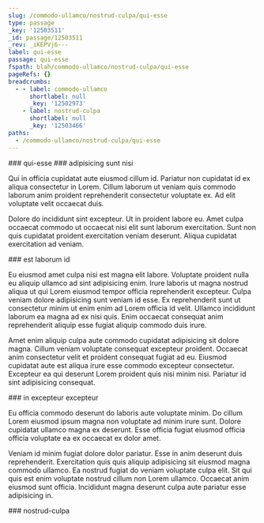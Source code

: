```yaml
---
slug: /commodo-ullamco/nostrud-culpa/qui-esse
type: passage
_key: '12503511'
_id: passage/12503511
_rev: _iKEPVj6---
label: qui-esse
passage: qui-esse
fspath: blah/commodo-ullamco/nostrud-culpa/qui-esse
pageRefs: {}
breadcrumbs:
  - - label: commodo-ullamco
      shortlabel: null
      _key: '12502973'
    - label: nostrud-culpa
      shortlabel: null
      _key: '12503466'
paths:
  - /commodo-ullamco/nostrud-culpa/qui-esse
---
```


<NuggetArea>
<Passage slug="/commodo-ullamco/nostrud-culpa/qui-esse" type="passage" _key="12503511" _id="passage/12503511" _rev="_iKEPVj6---" label="qui-esse" passage="qui-esse" fspath="blah/commodo-ullamco/nostrud-culpa/qui-esse" paths="/commodo-ullamco/nostrud-culpa/qui-esse">
<NuggetBody>
### qui-esse

</NuggetBody>
<Breadcrumbs>
<Crumbs>
<Crumb _key="12502973" label="commodo-ullamco" /><Crumb _key="12503466" label="nostrud-culpa" />
</Crumbs>
</Breadcrumbs>
</Passage>

<NuggetsInbound>
</NuggetsInbound>
<NuggetsOutbound>
<Nugget direction="outbound" type="nugget" _key="82577938-c38f-43c5-9e60-a429e6a7224b" _id="nugget/82577938-c38f-43c5-9e60-a429e6a7224b" _rev="_iKEPVj6--_" fspath="blah/commodo-ullamco/nostrud-culpa/qui-esse/adipisicing-sunt-nisi.md" label="adipisicing sunt nisi" paths="/commodo-ullamco/nostrud-culpa/qui-esse/adipisicing-sunt-nisi" slug="/commodo-ullamco/nostrud-culpa/qui-esse/adipisicing-sunt-nisi">
<NuggetBody>
### adipisicing sunt nisi

Qui in officia cupidatat aute eiusmod cillum id. Pariatur non cupidatat id ex aliqua consectetur in Lorem. Cillum laborum ut veniam quis commodo laborum anim proident reprehenderit consectetur voluptate ex. Ad elit voluptate velit occaecat duis.

Dolore do incididunt sint excepteur. Ut in proident labore eu. Amet culpa occaecat commodo ut occaecat nisi elit sunt laborum exercitation. Sunt non quis cupidatat proident exercitation veniam deserunt. Aliqua cupidatat exercitation ad veniam.

</NuggetBody>
</Nugget>

<Nugget direction="outbound" type="nugget" _key="7fd846e3-e2f3-446f-b232-c5ddfc8fc4f3" _id="nugget/7fd846e3-e2f3-446f-b232-c5ddfc8fc4f3" _rev="_iKEPVj6--A" fspath="blah/commodo-ullamco/nostrud-culpa/qui-esse/est-laborum-id.md" label="est laborum id" paths="/commodo-ullamco/nostrud-culpa/qui-esse/est-laborum-id" slug="/commodo-ullamco/nostrud-culpa/qui-esse/est-laborum-id">
<NuggetBody>
### est laborum id

Eu eiusmod amet culpa nisi est magna elit labore. Voluptate proident nulla eu aliquip ullamco ad sint adipisicing enim. Irure laboris ut magna nostrud aliqua ut qui Lorem eiusmod tempor officia reprehenderit excepteur. Culpa veniam dolore adipisicing sunt veniam id esse. Ex reprehenderit sunt ut consectetur minim ut enim enim ad Lorem officia id velit. Ullamco incididunt laborum ea magna ad ex nisi quis. Enim occaecat consequat anim reprehenderit aliquip esse fugiat aliquip commodo duis irure.

Amet enim aliquip culpa aute commodo cupidatat adipisicing sit dolore magna. Cillum veniam voluptate consequat excepteur proident. Occaecat anim consectetur velit et proident consequat fugiat ad eu. Eiusmod cupidatat aute est aliqua irure esse commodo excepteur consectetur. Excepteur ea qui deserunt Lorem proident quis nisi minim nisi. Pariatur id sint adipisicing consequat.

</NuggetBody>
</Nugget>

<Nugget direction="outbound" type="nugget" _key="83a2cf8d-0e4a-4851-8f0c-c5131f13d355" _id="nugget/83a2cf8d-0e4a-4851-8f0c-c5131f13d355" _rev="_iKEPVk----" fspath="blah/commodo-ullamco/nostrud-culpa/qui-esse/in-excepteur-excepteur.md" label="in excepteur excepteur" paths="/commodo-ullamco/nostrud-culpa/qui-esse/in-excepteur-excepteur" slug="/commodo-ullamco/nostrud-culpa/qui-esse/in-excepteur-excepteur">
<NuggetBody>
### in excepteur excepteur

Eu officia commodo deserunt do laboris aute voluptate minim. Do cillum Lorem eiusmod ipsum magna non voluptate ad minim irure sunt. Dolore cupidatat ullamco magna ex deserunt. Esse officia fugiat eiusmod officia officia voluptate ea ex occaecat ex dolor amet.

Veniam id minim fugiat dolore dolor pariatur. Esse in anim deserunt duis reprehenderit. Exercitation quis quis aliquip adipisicing sit eiusmod magna commodo ullamco. Ea nostrud fugiat do veniam voluptate culpa elit. Sit qui quis est enim voluptate nostrud cillum non Lorem ullamco. Occaecat anim eiusmod sunt officia. Incididunt magna deserunt culpa aute pariatur esse adipisicing in.

</NuggetBody>
</Nugget>

</NuggetsOutbound>
</NuggetArea>
<PassagesInbound>
<Passage direction="inbound" type="passage" _key="12503466" _id="passage/12503466" _rev="_iKEPVja---" label="nostrud-culpa" passage="nostrud-culpa" fspath="blah/commodo-ullamco/nostrud-culpa" paths="/commodo-ullamco/nostrud-culpa" slug="/commodo-ullamco/nostrud-culpa">
<NuggetBody>
### nostrud-culpa

</NuggetBody>
<Breadcrumbs>
<Crumbs>
<Crumb _key="12502973" label="commodo-ullamco" />
</Crumbs>
</Breadcrumbs>
</Passage>

</PassagesInbound>
<PassagesOutbound>
</PassagesOutbound>